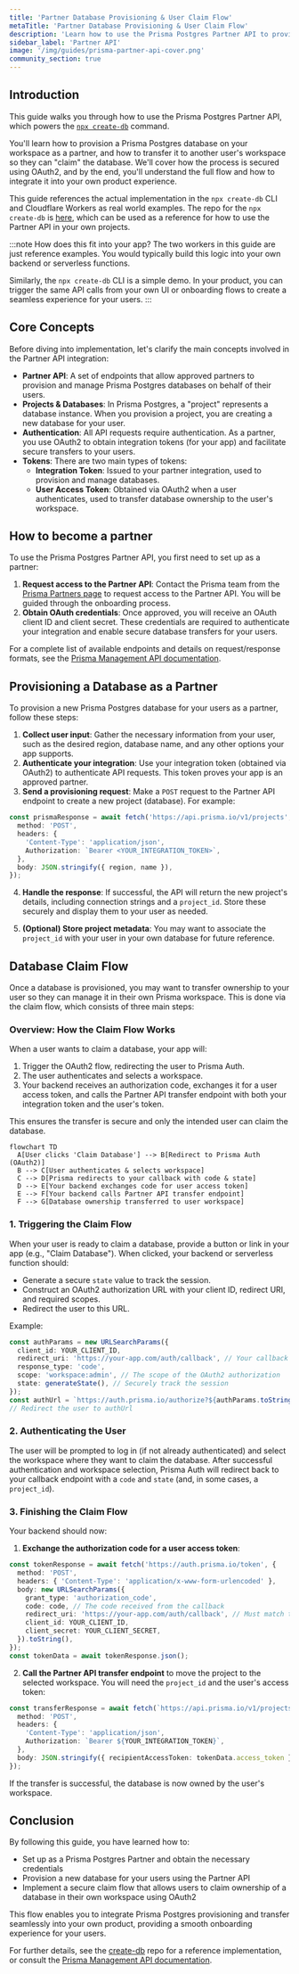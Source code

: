 ```yaml
---
title: 'Partner Database Provisioning & User Claim Flow'
metaTitle: 'Partner Database Provisioning & User Claim Flow'
description: 'Learn how to use the Prisma Postgres Partner API to provision and claim databases'
sidebar_label: 'Partner API'
image: '/img/guides/prisma-partner-api-cover.png'
community_section: true
---
```


## Introduction

This guide walks you through how to use the Prisma Postgres Partner API, which powers the [`npx create-db`](https://create-db.prisma.io/) command.

You'll learn how to provision a Prisma Postgres database on your workspace as a partner, and how to transfer it to another user's workspace so they can "claim" the database. We'll cover how the process is secured using OAuth2, and by the end, you'll understand the full flow and how to integrate it into your own product experience.

This guide references the actual implementation in the `npx create-db` CLI and Cloudflare Workers as real world examples. The repo for the `npx create-db` is [here](https://github.com/prisma/create-db), which can be used as a reference for how to use the Partner API in your own projects.

:::note How does this fit into your app?
The two workers in this guide are just reference examples. You would typically build this logic into your own backend or serverless functions.

Similarly, the `npx create-db` CLI is a simple demo. In your product, you can trigger the same API calls from your own UI or onboarding flows to create a seamless experience for your users.
:::

## Core Concepts

Before diving into implementation, let's clarify the main concepts involved in the Partner API integration:

- **Partner API**: A set of endpoints that allow approved partners to provision and manage Prisma Postgres databases on behalf of their users.
- **Projects & Databases**: In Prisma Postgres, a "project" represents a database instance. When you provision a project, you are creating a new database for your user.
- **Authentication**: All API requests require authentication. As a partner, you use OAuth2 to obtain integration tokens (for your app) and facilitate secure transfers to your users.
- **Tokens**: There are two main types of tokens:
  - **Integration Token**: Issued to your partner integration, used to provision and manage databases.
  - **User Access Token**: Obtained via OAuth2 when a user authenticates, used to transfer database ownership to the user's workspace.

## How to become a partner

To use the Prisma Postgres Partner API, you first need to set up as a partner:

1. **Request access to the Partner API**: Contact the Prisma team from the [Prisma Partners page](https://www.prisma.io/partners) to request access to the Partner API. You will be guided through the onboarding process.
2. **Obtain OAuth credentials**: Once approved, you will receive an OAuth client ID and client secret. These credentials are required to authenticate your integration and enable secure database transfers for your users.

For a complete list of available endpoints and details on request/response formats, see the [Prisma Management API documentation](/postgres/database/api-reference/management-api).

## Provisioning a Database as a Partner

To provision a new Prisma Postgres database for your users as a partner, follow these steps:

1. **Collect user input**: Gather the necessary information from your user, such as the desired region, database name, and any other options your app supports.
2. **Authenticate your integration**: Use your integration token (obtained via OAuth2) to authenticate API requests. This token proves your app is an approved partner.
3. **Send a provisioning request**: Make a `POST` request to the Partner API endpoint to create a new project (database). For example:

```ts
const prismaResponse = await fetch('https://api.prisma.io/v1/projects', {
  method: 'POST',
  headers: {
    'Content-Type': 'application/json',
    Authorization: `Bearer <YOUR_INTEGRATION_TOKEN>`,
  },
  body: JSON.stringify({ region, name }),
});
```

4. **Handle the response**: If successful, the API will return the new project's details, including connection strings and a `project_id`. Store these securely and display them to your user as needed.

5. **(Optional) Store project metadata**: You may want to associate the `project_id` with your user in your own database for future reference.

## Database Claim Flow

Once a database is provisioned, you may want to transfer ownership to your user so they can manage it in their own Prisma workspace. This is done via the claim flow, which consists of three main steps:

### Overview: How the Claim Flow Works

When a user wants to claim a database, your app will:

1. Trigger the OAuth2 flow, redirecting the user to Prisma Auth.
2. The user authenticates and selects a workspace.
3. Your backend receives an authorization code, exchanges it for a user access token, and calls the Partner API transfer endpoint with both your integration token and the user's token.

This ensures the transfer is secure and only the intended user can claim the database.

```mermaid
flowchart TD
  A[User clicks 'Claim Database'] --> B[Redirect to Prisma Auth (OAuth2)]
  B --> C[User authenticates & selects workspace]
  C --> D[Prisma redirects to your callback with code & state]
  D --> E[Your backend exchanges code for user access token]
  E --> F[Your backend calls Partner API transfer endpoint]
  F --> G[Database ownership transferred to user workspace]
```

### 1. Triggering the Claim Flow

When your user is ready to claim a database, provide a button or link in your app (e.g., "Claim Database"). When clicked, your backend or serverless function should:

- Generate a secure `state` value to track the session.
- Construct an OAuth2 authorization URL with your client ID, redirect URI, and required scopes.
- Redirect the user to this URL.

Example:

```ts
const authParams = new URLSearchParams({
  client_id: YOUR_CLIENT_ID,
  redirect_uri: 'https://your-app.com/auth/callback', // Your callback endpoint
  response_type: 'code',
  scope: 'workspace:admin', // The scope of the OAuth2 authorization
  state: generateState(), // Securely track the session
});
const authUrl = `https://auth.prisma.io/authorize?${authParams.toString()}`;
// Redirect the user to authUrl
```

### 2. Authenticating the User

The user will be prompted to log in (if not already authenticated) and select the workspace where they want to claim the database. After successful authentication and workspace selection, Prisma Auth will redirect back to your callback endpoint with a `code` and `state` (and, in some cases, a `project_id`).

### 3. Finishing the Claim Flow

Your backend should now:

1. **Exchange the authorization code for a user access token**:

```ts
const tokenResponse = await fetch('https://auth.prisma.io/token', {
  method: 'POST',
  headers: { 'Content-Type': 'application/x-www-form-urlencoded' },
  body: new URLSearchParams({
    grant_type: 'authorization_code',
    code: code, // The code received from the callback
    redirect_uri: 'https://your-app.com/auth/callback', // Must match the redirect_uri used in step 1
    client_id: YOUR_CLIENT_ID,
    client_secret: YOUR_CLIENT_SECRET,
  }).toString(),
});
const tokenData = await tokenResponse.json();
```

2. **Call the Partner API transfer endpoint** to move the project to the selected workspace. You will need the `project_id` and the user's access token:

```ts
const transferResponse = await fetch(`https://api.prisma.io/v1/projects/${project_id}/transfer`, {
  method: 'POST',
  headers: {
    'Content-Type': 'application/json',
    Authorization: `Bearer ${YOUR_INTEGRATION_TOKEN}`,
  },
  body: JSON.stringify({ recipientAccessToken: tokenData.access_token }),
});
```

If the transfer is successful, the database is now owned by the user's workspace.

## Conclusion

By following this guide, you have learned how to:

- Set up as a Prisma Postgres Partner and obtain the necessary credentials
- Provision a new database for your users using the Partner API
- Implement a secure claim flow that allows users to claim ownership of a database in their own workspace using OAuth2

This flow enables you to integrate Prisma Postgres provisioning and transfer seamlessly into your own product, providing a smooth onboarding experience for your users.

For further details, see the [create-db](https://github.com/prisma/create-db) repo for a reference implementation, or consult the [Prisma Management API documentation](/postgres/database/api-reference/management-api).